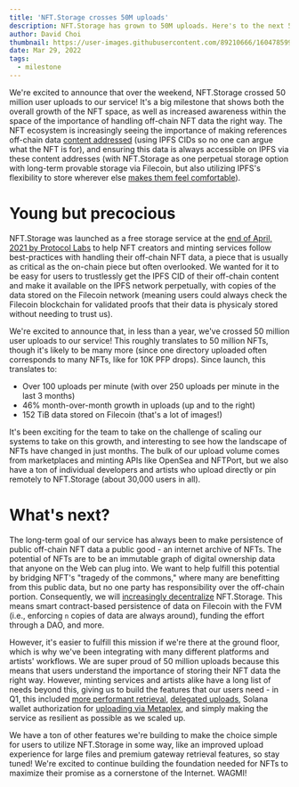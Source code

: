 ```yaml
---
title: 'NFT.Storage crosses 50M uploads'
description: NFT.Storage has grown to 50M uploads. Here's to the next 500M!
author: David Choi
thumbnail: https://user-images.githubusercontent.com/89210666/160478599-0de7cfdd-da01-4df5-a24d-12dcc01db259.png
date: Mar 29, 2022
tags:
  - milestone
---
```


We're excited to announce that over the weekend, NFT.Storage crossed 50 million user uploads to our service! It's a big milestone that shows both the overall growth of the NFT space, as well as increased awareness within the space of the importance of handling off-chain NFT data the right way. The NFT ecosystem is increasingly seeing the importance of making references off-chain data [content addressed](https://docs.ipfs.io/concepts/content-addressing/) (using IPFS CIDs so no one can argue what the NFT is for), and ensuring this data is always accessible on IPFS via these content addresses (with NFT.Storage as one perpetual storage option with long-term provable storage via Filecoin, but also utilizing IPFS's flexibility to store wherever else [makes them feel comfortable](https://nft.storage/blog/post/2021-12-14-storage-layer-maximalism/)).

# Young but precocious

NFT.Storage was launched as a free storage service at the [end of April, 2021 by Protocol Labs](https://filecoin.io/blog/posts/introducing-nft.storage-free-decentralized-storage-for-nfts/) to help NFT creators and minting services follow best-practices with handling their off-chain NFT data, a piece that is usually as critical as the on-chain piece but often overlooked. We wanted for it to be easy for users to trustlessly get the IPFS CID of their off-chain content and make it available on the IPFS network perpetually, with copies of the data stored on the Filecoin network (meaning users could always check the Filecoin blockchain for validated proofs that their data is physicaly stored without needing to trust us).

We're excited to announce that, in less than a year, we've crossed 50 million user uploads to our service! This roughly translates to 50 million NFTs, though it's likely to be many more (since one directory uploaded often corresponds to many NFTs, like for 10K PFP drops). Since launch, this translates to:
- Over 100 uploads per minute (with over 250 uploads per minute in the last 3 months)
- 46% month-over-month growth in uploads (up and to the right)
- 152 TiB data stored on Filecoin (that's a lot of images!)

It's been exciting for the team to take on the challenge of scaling our systems to take on this growth, and interesting to see how the landscape of NFTs have changed in just months. The bulk of our upload volume comes from marketplaces and minting APIs like OpenSea and NFTPort, but we also have a ton of individual developers and artists who upload directly or pin remotely to NFT.Storage (about 30,000 users in all).

# What's next?

The long-term goal of our service has always been to make persistence of public off-chain NFT data a public good - an internet archive of NFTs. The potential of NFTs are to be an immutable graph of digital ownership data that anyone on the Web can plug into. We want to help fulfill this potential by bridging NFT's "tragedy of the commons," where many are benefitting from this public data, but no one party has responsibility over the off-chain portion. Consequently, we will [increasingly decentralize](https://nft.storage/blog/post/2022-01-20-decentralizing-nft-storage/) NFT.Storage. This means smart contract-based persistence of data on Filecoin with the FVM (i.e., enforcing `n` copies of data are always around), funding the effort through a DAO, and more.

However, it's easier to fulfill this mission if we're there at the ground floor, which is why we've been integrating with many different platforms and artists' workflows. We are super proud of 50 million uploads because this means that users understand the importance of storing their NFT data the right way. However, minting services and artists alike have a long list of needs beyond this, giving us to build the features that our users need - in Q1, this included [more performant retrieval](https://nft.storage/docs/concepts/gateways/), [delegated uploads](https://github.com/nftstorage/ucan.storage), Solana wallet authorization for [uploading via Metaplex](https://nft.storage/docs/how-to/mint-solana/), and simply making the service as resilient as possible as we scaled up.

We have a ton of other features we're building to make the choice simple for users to utilize NFT.Storage in some way, like an improved upload experience for large files and premium gateway retrieval features, so stay tuned! We're excited to continue building the foundation needed for NFTs to maximize their promise as a cornerstone of the Internet. WAGMI!
